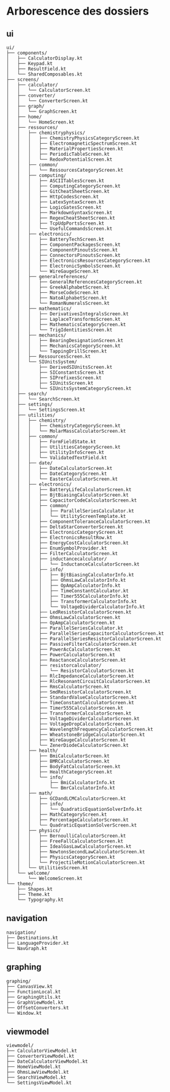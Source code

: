 # Arborescence des dossiers

## ui

```
ui/
├── components/
│   ├── CalculatorDisplay.kt
│   ├── Keypad.kt
│   ├── ResultField.kt
│   └── SharedComposables.kt
├── screens/
│   ├── calculator/
│   │   └── CalculatorScreen.kt
│   ├── converter/
│   │   └── ConverterScreen.kt
│   ├── graph/
│   │   └── GraphScreen.kt
│   ├── home/
│   │   └── HomeScreen.kt
│   ├── ressources/
│   │   ├── chemistryphysics/
│   │   │   ├── ChemistryPhysicsCategoryScreen.kt
│   │   │   ├── ElectromagneticSpectrumScreen.kt
│   │   │   ├── MaterialPropertiesScreen.kt
│   │   │   ├── PeriodicTableScreen.kt
│   │   │   └── RedoxPotentialScreen.kt
│   │   ├── common/
│   │   │   └── RessourcesCategoryScreen.kt
│   │   ├── computing/
│   │   │   ├── ASCIITablesScreen.kt
│   │   │   ├── ComputingCategoryScreen.kt
│   │   │   ├── GitCheatSheetScreen.kt
│   │   │   ├── HttpCodesScreen.kt
│   │   │   ├── LatexSyntaxScreen.kt
│   │   │   ├── LogicGatesScreen.kt
│   │   │   ├── MarkdownSyntaxScreen.kt
│   │   │   ├── RegexCheatSheetScreen.kt
│   │   │   ├── TcpUdpPortsScreen.kt
│   │   │   └── UsefulCommandsScreen.kt
│   │   ├── electronics/
│   │   │   ├── BatteryTechScreen.kt
│   │   │   ├── ComponentPackagesScreen.kt
│   │   │   ├── ComponentPinoutsScreen.kt
│   │   │   ├── ConnectorsPinoutsScreen.kt
│   │   │   ├── ElectronicsResourcesCategoryScreen.kt
│   │   │   ├── ElectronicSymbolsScreen.kt
│   │   │   └── WireGaugeScreen.kt
│   │   ├── generalreferences/
│   │   │   ├── GeneralReferencesCategoryScreen.kt
│   │   │   ├── GreekAlphabetScreen.kt
│   │   │   ├── MorseCodeScreen.kt
│   │   │   ├── NatoAlphabetScreen.kt
│   │   │   └── RomanNumeralsScreen.kt
│   │   ├── mathematics/
│   │   │   ├── DerivativesIntegralsScreen.kt
│   │   │   ├── LaplaceTransformsScreen.kt
│   │   │   ├── MathematicsCategoryScreen.kt
│   │   │   └── TrigIdentitiesScreen.kt
│   │   ├── mechanics/
│   │   │   ├── BearingDesignationScreen.kt
│   │   │   ├── MechanicsCategoryScreen.kt
│   │   │   └── TappingDrillScreen.kt
│   │   ├── RessourcesScreen.kt
│   │   └── SIUnitsSystem/
│   │       ├── DerivedSIUnitsScreen.kt
│   │       ├── SIConstantsScreen.kt
│   │       ├── SIPrefixesScreen.kt
│   │       ├── SIUnitsScreen.kt
│   │       └── SIUnitsSystemCategoryScreen.kt
│   ├── search/
│   │   └── SearchScreen.kt
│   ├── settings/
│   │   └── SettingsScreen.kt
│   ├── utilities/
│   │   ├── chemistry/
│   │   │   ├── ChemistryCategoryScreen.kt
│   │   │   └── MolarMassCalculatorScreen.kt
│   │   ├── common/
│   │   │   ├── FormFieldState.kt
│   │   │   ├── UtilitiesCategoryScreen.kt
│   │   │   ├── UtilityInfoScreen.kt
│   │   │   └── ValidatedTextField.kt
│   │   ├── date/
│   │   │   ├── DateCalculatorScreen.kt
│   │   │   ├── DateCategoryScreen.kt
│   │   │   └── EasterCalculatorScreen.kt
│   │   ├── electronics/
│   │   │   ├── BatteryLifeCalculatorScreen.kt
│   │   │   ├── BjtBiasingCalculatorScreen.kt
│   │   │   ├── CapacitorCodeCalculatorScreen.kt
│   │   │   ├── common/
│   │   │   │   ├── ParallelSeriesCalculator.kt
│   │   │   │   └── UtilityScreenTemplate.kt
│   │   │   ├── ComponentToleranceCalculatorScreen.kt
│   │   │   ├── DeltaStarConverterScreen.kt
│   │   │   ├── ElectronicCategoryScreen.kt
│   │   │   ├── ElectronicsResultRow.kt
│   │   │   ├── EnergyCostCalculatorScreen.kt
│   │   │   ├── EnumSymbolProvider.kt
│   │   │   ├── FilterCalculatorScreen.kt
│   │   │   ├── inductancecalculator/
│   │   │   │   └── InductanceCalculatorScreen.kt
│   │   │   ├── info/
│   │   │   │   ├── BjtBiasingCalculatorInfo.kt
│   │   │   │   ├── OhmsLawCalculatorInfo.kt
│   │   │   │   ├── OpAmpCalculatorInfo.kt
│   │   │   │   ├── TimeConstantCalculator.kt
│   │   │   │   ├── Timer555CalculatorInfo.kt
│   │   │   │   ├── TransformerCalculatorInfo.kt
│   │   │   │   └── VoltageDividerCalculatorInfo.kt
│   │   │   ├── LedResistorCalculatorScreen.kt
│   │   │   ├── OhmsLawCalculatorScreen.kt
│   │   │   ├── OpAmpCalculatorScreen.kt
│   │   │   ├── ParallelSeriesCalculator.kt
│   │   │   ├── ParallelSeriesCapacitorCalculatorScreen.kt
│   │   │   ├── ParallelSeriesResistorCalculatorScreen.kt
│   │   │   ├── PassiveFilterCalculatorScreen.kt
│   │   │   ├── PowerAcCalculatorScreen.kt
│   │   │   ├── PowerCalculatorScreen.kt
│   │   │   ├── ReactanceCalculatorScreen.kt
│   │   │   ├── resistorcalculator/
│   │   │   │   └── ResistorCalculatorScreen.kt
│   │   │   ├── RlcImpedanceCalculatorScreen.kt
│   │   │   ├── RlcResonantCircuitCalculatorScreen.kt
│   │   │   ├── RmsCalculatorScreen.kt
│   │   │   ├── SmdResistorCalculatorScreen.kt
│   │   │   ├── StandardValueCalculatorScreen.kt
│   │   │   ├── TimeConstantCalculatorScreen.kt
│   │   │   ├── Timer555CalculatorScreen.kt
│   │   │   ├── TransformerCalculatorScreen.kt
│   │   │   ├── VoltageDividerCalculatorScreen.kt
│   │   │   ├── VoltageDropCalculatorScreen.kt
│   │   │   ├── WavelengthFrequencyCalculatorScreen.kt
│   │   │   ├── WheatstoneBridgeCalculatorScreen.kt
│   │   │   ├── WireGaugeCalculatorScreen.kt
│   │   │   └── ZenerDiodeCalculatorScreen.kt
│   │   ├── health/
│   │   │   ├── BmiCalculatorScreen.kt
│   │   │   ├── BMRCalculatorScreen.kt
│   │   │   ├── BodyFatCalculatorScreen.kt
│   │   │   ├── HealthCategoryScreen.kt
│   │   │   └── info/
│   │   │       ├── BmiCalculatorInfo.kt
│   │   │       └── BmrCalculatorInfo.kt
│   │   ├── math/
│   │   │   ├── GCDandLCMCalculatorScreen.kt
│   │   │   ├── info/
│   │   │   │   └── QuadraticEquationSolverInfo.kt
│   │   │   ├── MathCategoryScreen.kt
│   │   │   ├── PercentageCalculatorScreen.kt
│   │   │   └── QuadraticEquationSolverScreen.kt
│   │   ├── physics/
│   │   │   ├── BernoulliCalculatorScreen.kt
│   │   │   ├── FreeFallCalculatorScreen.kt
│   │   │   ├── IdealGasLawCalculatorScreen.kt
│   │   │   ├── NewtonsSecondLawCalculatorScreen.kt
│   │   │   ├── PhysicsCategoryScreen.kt
│   │   │   └── ProjectileMotionCalculatorScreen.kt
│   │   └── UtilitiesScreen.kt
│   └── welcome/
│       └── WelcomeScreen.kt
└── theme/
    ├── Shapes.kt
    ├── Theme.kt
    └── Typography.kt
```

## navigation

```
navigation/
├── Destinations.kt
├── LanguageProvider.kt
└── NavGraph.kt
```

## graphing

```
graphing/
├── CanvasView.kt
├── FunctionLocal.kt
├── GraphingUtils.kt
├── GraphViewModel.kt
├── OffsetConverters.kt
└── Window.kt
```

## viewmodel

```
viewmodel/
├── CalculatorViewModel.kt
├── ConverterViewModel.kt
├── DateCalculatorViewModel.kt
├── HomeViewModel.kt
├── OhmsLawViewModel.kt
├── SearchViewModel.kt
└── SettingsViewModel.kt
```

